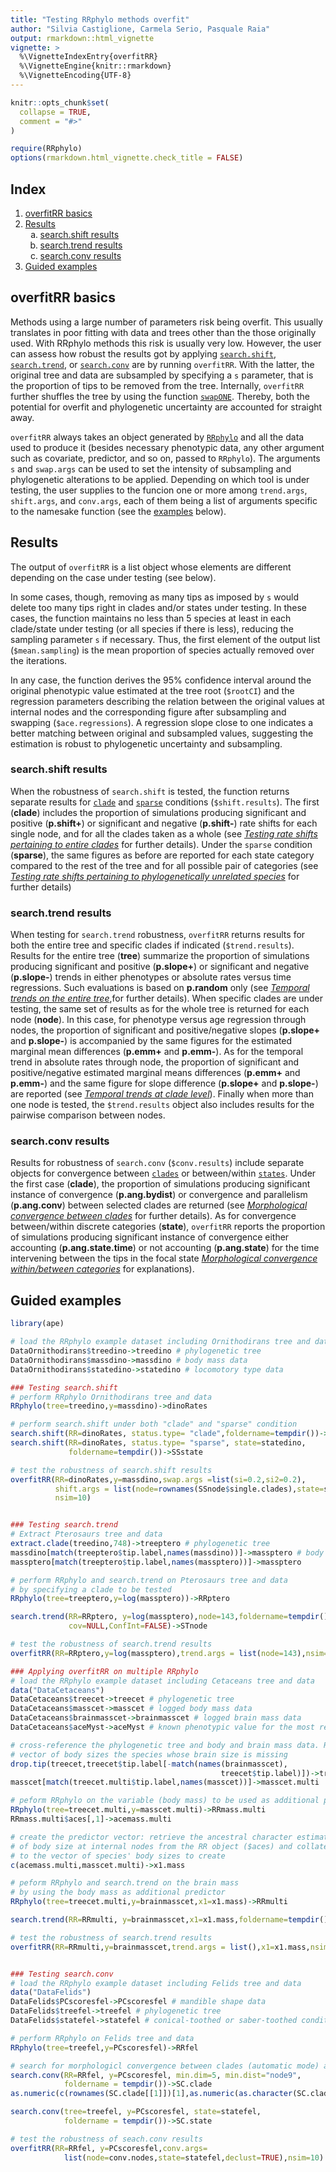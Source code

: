 ---
title: "Testing RRphylo methods overfit"
author: "Silvia Castiglione, Carmela Serio, Pasquale Raia"
output: rmarkdown::html_vignette
vignette: >
  %\VignetteIndexEntry{overfitRR}
  %\VignetteEngine{knitr::rmarkdown}
  %\VignetteEncoding{UTF-8}
---

```{r, include = FALSE}
knitr::opts_chunk$set(
  collapse = TRUE,
  comment = "#>"
)
```

```{r setup,echo=FALSE,  message = FALSE}
require(RRphylo)
options(rmarkdown.html_vignette.check_title = FALSE)
```
## Index
1. [overfitRR basics](#basics)
2. [Results](#results)
    a. [search.shift results](#ss)
    b. [search.trend results](#st)
    c. [search.conv results](#sc)
3. [Guided examples](#examples)


## overfitRR basics {#basics}
Methods using a large number of parameters risk being overfit. This usually translates in poor fitting with data and trees other than the those originally used. With RRphylo methods this risk is usually very low. However, the user can assess how robust the results got by applying [`search.shift`](search_shift.html), [`search.trend`](search_trend.html), or [`search.conv`](search_conv.html) are by running `overfitRR`. With the latter, the original tree and data are subsampled by specifying a `s` parameter, that is the proportion of tips to be removed from the tree. Internally, `overfitRR` further shuffles the tree by using the function [`swapONE`](swap_one.html). Thereby, both the potential for overfit and phylogenetic uncertainty are accounted for straight away.

`overfitRR` always takes an object generated by [`RRphylo`](RRphylo.html) and all the data used to produce it (besides necessary phenotypic data, any other argument such as covariate, predictor, and so on, passed to `RRphylo`). The arguments `s` and `swap.args` can be used to set the intensity of subsampling and phylogenetic alterations to be applied. Depending on which tool is under testing, the user supplies to the funcion one or more among `trend.args`, `shift.args`, and `conv.args`, each of them being a list of arguments specific to the namesake function (see the [examples](#examples) below). 


## Results {#results}
The output of `overfitRR` is a list object whose elements are different depending on the case under testing (see below). 

In some cases, though, removing as many tips as imposed by `s` would delete too many tips right in clades and/or states under testing. In these cases, the function maintains no less than 5 species at least in each clade/state under testing (or all species if there is less), reducing the sampling parameter `s` if necessary. Thus, the first element of the output list (`$mean.sampling`) is the mean proportion of species actually removed over the iterations.

In any case, the function derives the 95% confidence interval around the original phenotypic value estimated at the tree root (`$rootCI`) and the regression parameters describing the relation between the original values at internal nodes and the corresponding figure after subsampling and swapping (`$ace.regressions`). A regression slope close to one indicates a better matching between original and subsampled values, suggesting the estimation is robust to phylogenetic uncertainty and subsampling.

### search.shift results {#ss}
When the robustness of `search.shift` is tested, the function returns separate results for [`clade`](search_shift.html#clade) and [`sparse`](search_shift.html#sparse) conditions (`$shift.results`). The first (**clade**) includes the proportion of simulations producing significant and positive (**p.shift+**) or significant and negative (**p.shift-**) rate shifts for each single node, and for all the clades taken as a whole (see [*Testing rate shifts pertaining to entire clades*](search_shift.html#clade) for further details). Under the `sparse` condition (**sparse**), the same figures as before are reported for each state category compared to the rest of the tree and for all possible pair of categories (see [*Testing rate shifts pertaining to phylogenetically unrelated species*](search_shift.html#sparse) for further details) 


### search.trend results {#st}
When testing for `search.trend` robustness, `overfitRR` returns results for both the entire tree and specific clades if indicated (`$trend.results`). Results for the entire tree (**tree**) summarize the proportion of simulations producing significant and positive (**p.slope+**) or significant and negative (**p.slope-**) trends in either phenotypes or absolute rates versus time regressions. Such evaluations is based on **p.random** only (see [*Temporal trends on the entire tree*](search_trend.html#tree),for further details). 
When specific clades are under testing, the same set of results as for the whole tree is returned for each node (**node**). In this case, for phenotype versus age regression through nodes, the proportion of significant and positive/negative slopes (**p.slope+** and **p.slope-**) is accompanied by the same figures for the estimated marginal mean differences (**p.emm+** and **p.emm-**). As for the temporal trend in absolute rates through node, the proportion of significant and positive/negative estimated marginal means differences (**p.emm+** and **p.emm-**) and the same figure for slope difference (**p.slope+** and **p.slope-**) are reported (see [*Temporal trends at clade level*](search_trend.html#nodes)).
Finally when more than one node is tested, the `$trend.results` object also includes results for the pairwise comparison between nodes.


### search.conv results {#sc}
Results for robustness of `search.conv` (`$conv.results`) include separate objects for convergence between [`clades`](search_conv.html#nodes) or between/within [`states`](search_conv.html#state). Under the first case (**clade**), the proportion of simulations producing significant instance of convergence (**p.ang.bydist**) or convergence and parallelism (**p.ang.conv**) between selected clades are returned (see [*Morphological convergence between clades*](search_conv.html#nodes) for further details). As for convergence between/within discrete categories (**state**), `overfitRR` reports the proportion of simulations producing significant instance of convergence either accounting (**p.ang.state.time**) or not accounting (**p.ang.state**) for the time intervening between the tips in the focal state [*Morphological convergence within/between categories*](search_conv.html#state) for explanations).


## Guided examples {#examples}
```{r eval=FALSE}
library(ape)

# load the RRphylo example dataset including Ornithodirans tree and data
DataOrnithodirans$treedino->treedino # phylogenetic tree
DataOrnithodirans$massdino->massdino # body mass data
DataOrnithodirans$statedino->statedino # locomotory type data

### Testing search.shift
# perform RRphylo Ornithodirans tree and data
RRphylo(tree=treedino,y=massdino)->dinoRates

# perform search.shift under both "clade" and "sparse" condition
search.shift(RR=dinoRates, status.type= "clade",foldername=tempdir())->SSnode
search.shift(RR=dinoRates, status.type= "sparse", state=statedino,
             foldername=tempdir())->SSstate

# test the robustness of search.shift results
overfitRR(RR=dinoRates,y=massdino,swap.args =list(si=0.2,si2=0.2),
          shift.args = list(node=rownames(SSnode$single.clades),state=statedino),
          nsim=10)


### Testing search.trend
# Extract Pterosaurs tree and data
extract.clade(treedino,748)->treeptero # phylogenetic tree
massdino[match(treeptero$tip.label,names(massdino))]->massptero # body mass data
massptero[match(treeptero$tip.label,names(massptero))]->massptero 

# perform RRphylo and search.trend on Pterosaurs tree and data 
# by specifying a clade to be tested
RRphylo(tree=treeptero,y=log(massptero))->RRptero

search.trend(RR=RRptero, y=log(massptero),node=143,foldername=tempdir(),
             cov=NULL,ConfInt=FALSE)->STnode

# test the robustness of search.trend results
overfitRR(RR=RRptero,y=log(massptero),trend.args = list(node=143),nsim=10)

### Applying overfitRR on multiple RRphylo
# load the RRphylo example dataset including Cetaceans tree and data
data("DataCetaceans")
DataCetaceans$treecet->treecet # phylogenetic tree
DataCetaceans$masscet->masscet # logged body mass data
DataCetaceans$brainmasscet->brainmasscet # logged brain mass data
DataCetaceans$aceMyst->aceMyst # known phenotypic value for the most recent common ancestor of Mysticeti

# cross-reference the phylogenetic tree and body and brain mass data. Remove from both the tree and
# vector of body sizes the species whose brain size is missing
drop.tip(treecet,treecet$tip.label[-match(names(brainmasscet),
                                               treecet$tip.label)])->treecet.multi
masscet[match(treecet.multi$tip.label,names(masscet))]->masscet.multi

# peform RRphylo on the variable (body mass) to be used as additional predictor
RRphylo(tree=treecet.multi,y=masscet.multi)->RRmass.multi
RRmass.multi$aces[,1]->acemass.multi

# create the predictor vector: retrieve the ancestral character estimates 
# of body size at internal nodes from the RR object ($aces) and collate them
# to the vector of species' body sizes to create
c(acemass.multi,masscet.multi)->x1.mass

# peform RRphylo and search.trend on the brain mass 
# by using the body mass as additional predictor
RRphylo(tree=treecet.multi,y=brainmasscet,x1=x1.mass)->RRmulti

search.trend(RR=RRmulti, y=brainmasscet,x1=x1.mass,foldername=tempdir())->STcet

# test the robustness of search.trend results
overfitRR(RR=RRmulti,y=brainmasscet,trend.args = list(),x1=x1.mass,nsim=10)


### Testing search.conv
# load the RRphylo example dataset including Felids tree and data
data("DataFelids")
DataFelids$PCscoresfel->PCscoresfel # mandible shape data
DataFelids$treefel->treefel # phylogenetic tree
DataFelids$statefel->statefel # conical-toothed or saber-toothed condition

# perform RRphylo on Felids tree and data
RRphylo(tree=treefel,y=PCscoresfel)->RRfel

# search for morphologicl convergence between clades (automatic mode) and within the category
search.conv(RR=RRfel, y=PCscoresfel, min.dim=5, min.dist="node9",
            foldername = tempdir())->SC.clade
as.numeric(c(rownames(SC.clade[[1]])[1],as.numeric(as.character(SC.clade[[1]][1,1]))))->conv.nodes

search.conv(tree=treefel, y=PCscoresfel, state=statefel,
            foldername = tempdir())->SC.state

# test the robustness of seach.conv results
overfitRR(RR=RRfel, y=PCscoresfel,conv.args=
            list(node=conv.nodes,state=statefel,declust=TRUE),nsim=10)
```




